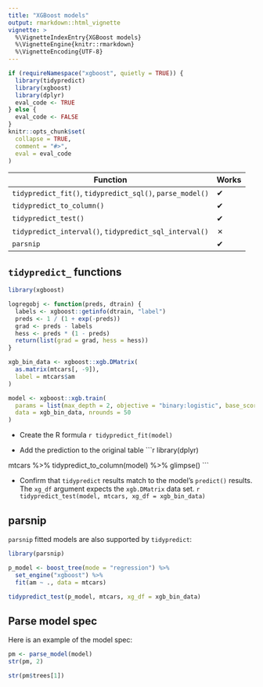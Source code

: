 ```yaml
---
title: "XGBoost models"
output: rmarkdown::html_vignette
vignette: >
  %\VignetteIndexEntry{XGBoost models}
  %\VignetteEngine{knitr::rmarkdown}
  %\VignetteEncoding{UTF-8}
---
```


```r
if (requireNamespace("xgboost", quietly = TRUE)) {
  library(tidypredict)
  library(xgboost)
  library(dplyr)
  eval_code <- TRUE
} else {
  eval_code <- FALSE
}
knitr::opts_chunk$set(
  collapse = TRUE,
  comment = "#>",
  eval = eval_code
)
```

| Function                                                      |Works|
|---------------------------------------------------------------|-----|
|`tidypredict_fit()`, `tidypredict_sql()`, `parse_model()`      |  ✔  |
|`tidypredict_to_column()`                                      |  ✔  |
|`tidypredict_test()`                                           |  ✔  |
|`tidypredict_interval()`, `tidypredict_sql_interval()`         |  ✗  |
|`parsnip`                                                      |  ✔  |

## `tidypredict_` functions

```r
library(xgboost)

logregobj <- function(preds, dtrain) {
  labels <- xgboost::getinfo(dtrain, "label")
  preds <- 1 / (1 + exp(-preds))
  grad <- preds - labels
  hess <- preds * (1 - preds)
  return(list(grad = grad, hess = hess))
}

xgb_bin_data <- xgboost::xgb.DMatrix(
  as.matrix(mtcars[, -9]),
  label = mtcars$am
)

model <- xgboost::xgb.train(
  params = list(max_depth = 2, objective = "binary:logistic", base_score = 0.5),
  data = xgb_bin_data, nrounds = 50
)
```

- Create the R formula
    ```r
tidypredict_fit(model)
    ```

- Add the prediction to the original table
    ```r
library(dplyr)

mtcars %>%
  tidypredict_to_column(model) %>%
  glimpse()
    ```

- Confirm that `tidypredict` results match to the model's `predict()` results. The `xg_df` argument expects the `xgb.DMatrix` data set.
    ```r
tidypredict_test(model, mtcars, xg_df = xgb_bin_data)
    ```

## parsnip

`parsnip` fitted models are also supported by `tidypredict`:
```r
library(parsnip)

p_model <- boost_tree(mode = "regression") %>%
  set_engine("xgboost") %>%
  fit(am ~ ., data = mtcars)
```


```r
tidypredict_test(p_model, mtcars, xg_df = xgb_bin_data)
```

## Parse model spec

Here is an example of the model spec:
```r
pm <- parse_model(model)
str(pm, 2)
```

```r
str(pm$trees[1])
```

